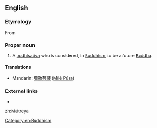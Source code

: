 ==English==

===Etymology===
From {{etyl|sa}} {{term|sc=Deva|मैत्रेय|tr=Maitreya|lang=sa}}.

===Proper noun===
{{en-proper noun}}

# A [[bodhisattva]] who is considered, in [[Buddhism]], to be a future [[Buddha]].

====Translations====
{{trans-top|the bodhisatva}}
*Mandarin: [[彌勒菩薩]] ([[Mílè Púsa]])
{{trans-mid}}
{{trans-bottom}}

===External links===
* {{pedialite}}

[[Category:en:Buddhism]]

[[zh:Maitreya]]